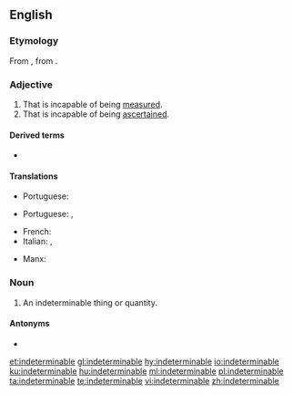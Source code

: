 {{also|indéterminable}}
==English==

===Etymology===
From {{etyl|frm|en}} {{term|indeterminable|lang=frm}}, from {{etyl|LL.|en}} {{term|indeterminabilis|lang=la}}.

===Adjective===
{{en-adj}}

# That is incapable of being [[measure]]d.
# That is incapable of being [[ascertain]]ed.

====Derived terms====
* {{l|en|indeterminably}}

====Translations====
{{trans-top|incapable of being measured}}
* Portuguese: {{t|pt|imensurável}}
{{trans-mid}}
{{trans-bottom}}

{{trans-top|incapable of being ascertained}}
* Portuguese: {{t+|pt|indeterminável}}, {{t|pt|indefinível}}
{{trans-mid}}
{{trans-bottom}}

{{ttbc-top}}
* French: {{t+check|fr|indéterminable}}
* Italian: {{t+check|it|imprecisabile}}, {{t+check|it|indeterminabile}}
{{trans-mid}}
* Manx: {{t+check|gv|neuhoiaghagh}}
{{trans-bottom}}

===Noun===
{{en-noun}}

# An indeterminable thing or quantity.

====Antonyms====
* {{l|en|determinable}}

[[et:indeterminable]]
[[gl:indeterminable]]
[[hy:indeterminable]]
[[io:indeterminable]]
[[ku:indeterminable]]
[[hu:indeterminable]]
[[ml:indeterminable]]
[[pl:indeterminable]]
[[ta:indeterminable]]
[[te:indeterminable]]
[[vi:indeterminable]]
[[zh:indeterminable]]